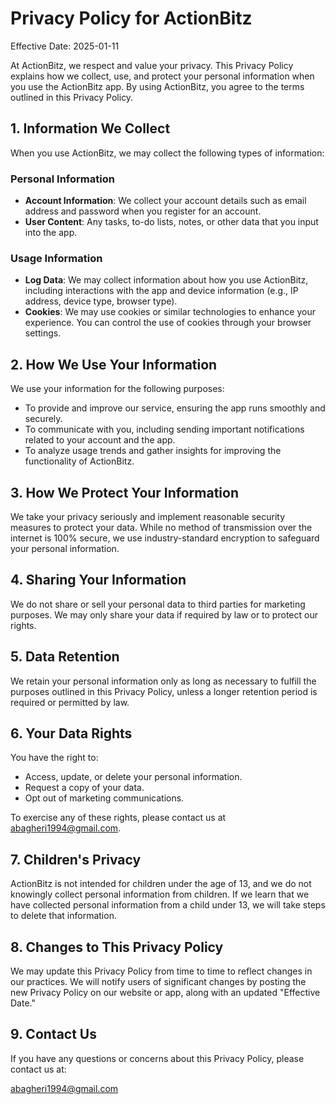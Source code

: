 # Privacy Policy for ActionBitz

Effective Date: 2025-01-11

At ActionBitz, we respect and value your privacy. This Privacy Policy explains how we collect, use, and protect your personal information when you use the ActionBitz app. By using ActionBitz, you agree to the terms outlined in this Privacy Policy.

## 1. Information We Collect

When you use ActionBitz, we may collect the following types of information:

### Personal Information
- **Account Information**: We collect your account details such as email address and password when you register for an account.
- **User Content**: Any tasks, to-do lists, notes, or other data that you input into the app.
  
### Usage Information
- **Log Data**: We may collect information about how you use ActionBitz, including interactions with the app and device information (e.g., IP address, device type, browser type).
- **Cookies**: We may use cookies or similar technologies to enhance your experience. You can control the use of cookies through your browser settings.

## 2. How We Use Your Information

We use your information for the following purposes:
- To provide and improve our service, ensuring the app runs smoothly and securely.
- To communicate with you, including sending important notifications related to your account and the app.
- To analyze usage trends and gather insights for improving the functionality of ActionBitz.
  
## 3. How We Protect Your Information

We take your privacy seriously and implement reasonable security measures to protect your data. While no method of transmission over the internet is 100% secure, we use industry-standard encryption to safeguard your personal information.

## 4. Sharing Your Information

We do not share or sell your personal data to third parties for marketing purposes. We may only share your data if required by law or to protect our rights.

## 5. Data Retention

We retain your personal information only as long as necessary to fulfill the purposes outlined in this Privacy Policy, unless a longer retention period is required or permitted by law.

## 6. Your Data Rights

You have the right to:
- Access, update, or delete your personal information.
- Request a copy of your data.
- Opt out of marketing communications.
  
To exercise any of these rights, please contact us at abagheri1994@gmail.com.

## 7. Children's Privacy

ActionBitz is not intended for children under the age of 13, and we do not knowingly collect personal information from children. If we learn that we have collected personal information from a child under 13, we will take steps to delete that information.

## 8. Changes to This Privacy Policy

We may update this Privacy Policy from time to time to reflect changes in our practices. We will notify users of significant changes by posting the new Privacy Policy on our website or app, along with an updated "Effective Date."

## 9. Contact Us

If you have any questions or concerns about this Privacy Policy, please contact us at:

abagheri1994@gmail.com
